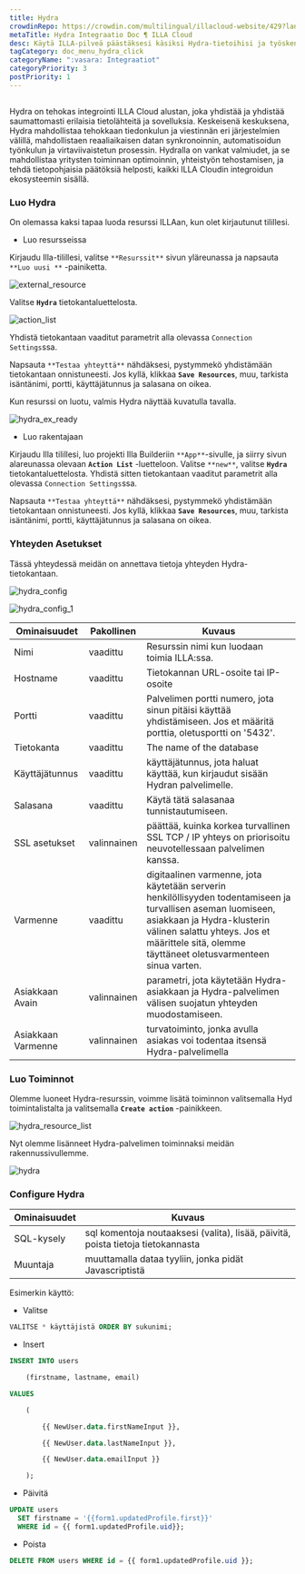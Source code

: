 ```yaml
---
title: Hydra
crowdinRepo: https://crowdin.com/multilingual/illacloud-website/429?languages=fi&filter=basic&value=0
metaTitle: Hydra Integraatio Doc ¶ ILLA Cloud
desc: Käytä ILLA-pilveä päästäksesi käsiksi Hydra-tietoihisi ja työskenteleäksesi niiden kanssa. Luo sovelluksia, jotka voivat kysyä, manipuloida ja näyttää tietoja.
tagCategory: doc_menu_hydra_click
categoryName: ":vasara: Integraatiot"
categoryPriority: 3
postPriority: 1
---
```


## <h2 hidden>Mitä Hydra?</h2>

Hydra on tehokas integrointi ILLA Cloud alustan, joka yhdistää ja yhdistää saumattomasti erilaisia tietolähteitä ja sovelluksia. Keskeisenä keskuksena, Hydra mahdollistaa tehokkaan tiedonkulun ja viestinnän eri järjestelmien välillä, mahdollistaen reaaliaikaisen datan synkronoinnin, automatisoidun työnkulun ja virtaviivaistetun prosessin. Hydralla on vankat valmiudet, ja se mahdollistaa yritysten toiminnan optimoinnin, yhteistyön tehostamisen, ja tehdä tietopohjaisia päätöksiä helposti, kaikki ILLA Cloudin integroidun ekosysteemin sisällä.

### Luo Hydra

On olemassa kaksi tapaa luoda resurssi ILLAan, kun olet kirjautunut tilillesi.

-   Luo resursseissa

Kirjaudu Illa-tilillesi, valitse `**Resurssit**` sivun yläreunassa ja napsauta `**Luo uusi **` -painiketta.

![external_resource](https://cdn.illacloud.com/official-website/img/docs/external_resource.png)

Valitse **`Hydra`** tietokantaluettelosta.

![action_list](https://cdn.illacloud.com/official-website/img/docs/action_list.png)

Yhdistä tietokantaan vaaditut parametrit alla olevassa `Connection Settings`ssa.

Napsauta `**Testaa yhteyttä**` nähdäksesi, pystymmekö yhdistämään tietokantaan onnistuneesti. Jos kyllä, klikkaa **`Save Resources`**, muu, tarkista isäntänimi, portti, käyttäjätunnus ja salasana on oikea.

Kun resurssi on luotu, valmis Hydra näyttää kuvatulla tavalla.

![hydra_ex_ready](https://cdn.illacloud.com/official-website/img/official-site/intergration/hydra_ex_ready.jpeg)

-   Luo rakentajaan

Kirjaudu Illa tilillesi, luo projekti Illa Builderiin `**App**`-sivulle, ja siirry sivun alareunassa olevaan **`Action List`** -luetteloon. Valitse `**new**`, valitse **`Hydra`** tietokantaluettelosta. Yhdistä sitten tietokantaan vaaditut parametrit alla olevassa `Connection Settings`ssa.

Napsauta `**Testaa yhteyttä**` nähdäksesi, pystymmekö yhdistämään tietokantaan onnistuneesti. Jos kyllä, klikkaa **`Save Resources`**, muu, tarkista isäntänimi, portti, käyttäjätunnus ja salasana on oikea.

### Yhteyden Asetukset

Tässä yhteydessä meidän on annettava tietoja yhteyden Hydra-tietokantaan.

![hydra_config](https://cdn.illacloud.com/official-website/img/official-site/intergration/hydra_config.jpeg)

![hydra_config_1](https://cdn.illacloud.com/official-website/img/official-site/intergration/hydra_config_1.jpeg)

| Ominaisuudet             | Pakollinen  | Kuvaus                                                                                                                                                                                                                                          |
| ------------------------ | ----------- | ----------------------------------------------------------------------------------------------------------------------------------------------------------------------------------------------------------------------------------------------- |
| Nimi                     | vaadittu    | Resurssin nimi kun luodaan toimia ILLA:ssa.                                                                                                                                                                                                     |
| Hostname                 | vaadittu    | Tietokannan URL-osoite tai IP-osoite                                                                                                                                                                                                            |
| Portti                   | vaadittu    | Palvelimen portti numero, jota sinun pitäisi käyttää yhdistämiseen. Jos et määritä porttia, oletusportti on '5432'.                                                                                                                             |
| Tietokanta               | vaadittu    | The name of the database                                                                                                                                                                                                                        |
| Käyttäjätunnus           | vaadittu    | käyttäjätunnus, jota haluat käyttää, kun kirjaudut sisään Hydran palvelimelle.                                                                                                                                                                  |
| Salasana                 | vaadittu    | Käytä tätä salasanaa tunnistautumiseen.                                                                                                                                                                                                         |
| SSL asetukset            | valinnainen | päättää, kuinka korkea turvallinen SSL TCP / IP yhteys on priorisoitu neuvotellessaan palvelimen kanssa.                                                                                                                                        |
| Varmenne                 | vaadittu    | digitaalinen varmenne, jota käytetään serverin henkilöllisyyden todentamiseen ja turvallisen aseman luomiseen, asiakkaan ja Hydra-klusterin välinen salattu yhteys. Jos et määrittele sitä, olemme täyttäneet oletusvarmenteen sinua varten.    |
| Asiakkaan Avain          | valinnainen | parametri, jota käytetään Hydra-asiakkaan ja Hydra-palvelimen välisen suojatun yhteyden muodostamiseen.                                                                                                                                         |
| Asiakkaan Varmenne       | valinnainen | turvatoiminto, jonka avulla asiakas voi todentaa itsensä Hydra-palvelimella                                                                                                                                                                     |

### Luo Toiminnot

Olemme luoneet Hydra-resurssin, voimme lisätä toiminnon valitsemalla Hyd toimintalistalta ja valitsemalla **`Create action`** -painikkeen.

![hydra_resource_list](https://cdn.illacloud.com/official-website/img/official-site/intergration/hydra_resource_list.jpeg)

Nyt olemme lisänneet Hydra-palvelimen toiminnaksi meidän rakennussivullemme.

![hydra](https://cdn.illacloud.com/official-website/img/official-site/intergration/hydra.jpeg)

### Configure Hydra

| Ominaisuudet  | Kuvaus                                                                           |
| ------------- | -------------------------------------------------------------------------------- |
| SQL-kysely    | sql komentoja noutaaksesi (valita), lisää, päivitä, poista tietoja tietokannasta |
| Muuntaja      | muuttamalla dataa tyyliin, jonka pidät Javascriptistä                            |

Esimerkin käyttö:

-   Valitse

```sql
VALITSE * käyttäjistä ORDER BY sukunimi;
```

-   Insert

```sql
INSERT INTO users

	(firstname, lastname, email)

VALUES

	(

		{{ NewUser.data.firstNameInput }},

		{{ NewUser.data.lastNameInput }},

		{{ NewUser.data.emailInput }}

	);
```

-   Päivitä

```sql
UPDATE users
  SET firstname = '{{form1.updatedProfile.first}}'
  WHERE id = {{ form1.updatedProfile.uid}};
```

-   Poista

```sql
DELETE FROM users WHERE id = {{ form1.updatedProfile.uid }};
```
